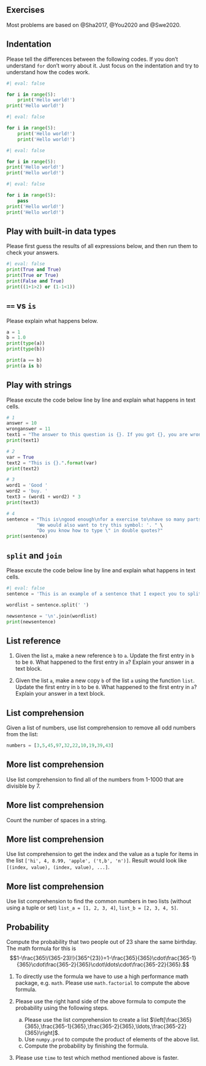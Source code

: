 
## Exercises
Most problems are based on @Sha2017, @You2020 and @Swe2020.


::: {#exr-}
## Indentation
Please tell the differences between the following codes. If you don't understand `for` don't worry about it. Just focus on the indentation and try to understand how the codes work.


```python
#| eval: false

for i in range(5):
    print('Hello world!')
print('Hello world!')
```

```python
#| eval: false

for i in range(5):
    print('Hello world!')
    print('Hello world!')
```

```python
#| eval: false

for i in range(5):
print('Hello world!')
print('Hello world!')
```

```python
#| eval: false

for i in range(5):
    pass
print('Hello world!')
print('Hello world!')
```
:::




::: {#exr-}
## Play with built-in data types

Please first guess the results of all expressions below, and then run them to check your answers.
```python
#| eval: false
print(True and True)
print(True or True)
print(False and True)
print((1+1>2) or (1-1<1))
```
:::



::: {#exr-}
## `==` vs `is`
Please explain what happens below.

```python
a = 1
b = 1.0
print(type(a))
print(type(b))

print(a == b)
print(a is b)
```
:::


::: {#exr-}
## Play with strings
Please excute the code below line by line and explain what happens in text cells.

```python
# 1
answer = 10
wronganswer = 11
text1 = "The answer to this question is {}. If you got {}, you are wrong.".format(answer, wronganswer)
print(text1)

# 2
var = True
text2 = "This is {}.".format(var)
print(text2)

# 3
word1 = 'Good '
word2 = 'buy. '
text3 = (word1 + word2) * 3
print(text3)

# 4
sentence = "This is\ngood enough\nfor a exercise to\nhave so many parts. " \
           "We would also want to try this symbol: '. " \
           "Do you know how to type \" in double quotes?"
print(sentence)
```
:::



::: {#exr-}
## `split` and `join`
Please excute the code below line by line and explain what happens in text cells.

```python
#| eval: false
sentence = 'This is an example of a sentence that I expect you to split.'

wordlist = sentence.split(' ')

newsentence = '\n'.join(wordlist)
print(newsentence)
```
:::



::: {#exr-}
## List reference

1. Given the list `a`, make a new reference `b` to `a`. Update the first entry in `b` to be `0`. What happened to the first entry in `a`? Explain your answer in a text block.

2. Given the list `a`, make a new copy `b` of the list `a` using the function `list`. Update the first entry in `b` to be `0`. What happened to the first entry in `a`? Explain your answer in a text block. 
:::



::: {#exr-}
## List comprehension
Given a list of numbers, use list comprehension to remove all odd numbers from the list:
```python
numbers = [3,5,45,97,32,22,10,19,39,43]
```
:::

::: {#exr-}
## More list comprehension
Use list comprehension to find all of the numbers from 1-1000 that are divisible by 7.
:::

::: {#exr-}
## More list comprehension
Count the number of spaces in a string.
:::


::: {#exr-}
## More list comprehension
Use list comprehension to get the index and the value as a tuple for items in the list `['hi', 4, 8.99, 'apple', ('t,b', 'n')]`. Result would look like `[(index, value), (index, value), ...]`.
:::

::: {#exr-}
## More list comprehension
Use list comprehension to find the common numbers in two lists (without using a tuple or set) `list_a = [1, 2, 3, 4]`, `list_b = [2, 3, 4, 5]`.
:::


::: {#exr-}
## Probability
Compute the probability that two people out of 23 share the same birthday. The math formula for this is 
$$1-\frac{365!/(365-23)!}{365^{23}}=1-\frac{365}{365}\cdot\frac{365-1}{365}\cdot\frac{365-2}{365}\cdot\ldots\cdot\frac{365-22}{365}.$$

1. To directly use the formula we have to use a high performance math package, e.g. `math`. Please use `math.factorial` to compute the above formula.

2. Please use the right hand side of the above formula to compute the probability using the following steps.
    a. Please use the list comprehension to create a list $\left[\frac{365}{365},\frac{365-1}{365},\frac{365-2}{365},\ldots,\frac{365-22}{365}\right]$. 
    b. Use `numpy.prod` to compute the product of elements of the above list.
    c. Compute the probability by finishing the formula.

3. Please use `time` to test which method mentioned above is faster.
:::


